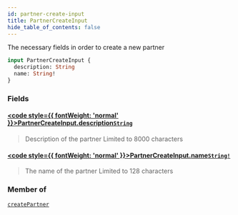 ```yaml
---
id: partner-create-input
title: PartnerCreateInput
hide_table_of_contents: false
---
```








The necessary fields in order to create a new partner

```graphql
input PartnerCreateInput {
  description: String
  name: String!
}
```


### Fields

#### [<code style={{ fontWeight: 'normal' }}>PartnerCreateInput.<b>description</b></code>](#)<Bullet />[`String`](/adminidentity/api/graphql-admin/reference/scalars/string) <Badge class="secondary" text="scalar"/>
> Description of the partner
Limited to 8000 characters
> 

#### [<code style={{ fontWeight: 'normal' }}>PartnerCreateInput.<b>name</b></code>](#)<Bullet />[`String!`](/adminidentity/api/graphql-admin/reference/scalars/string) <Badge class="secondary" text="non-null"/> <Badge class="secondary" text="scalar"/>
> The name of the partner
Limited to 128 characters
> 



### Member of

[`createPartner`](/adminidentity/api/graphql-admin/reference/mutations/create-partner)  <Badge class="secondary" text="mutation"/>



